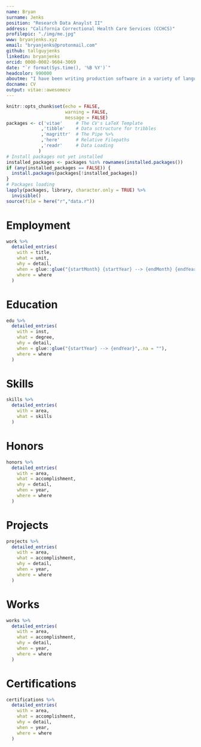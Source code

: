 ```yaml
---
name: Bryan
surname: Jenks
position: "Research Data Anaylst II"
address: "California Correctional Health Care Services (CCHCS)"
profilepic: "./img/me.jpg"
www: bryanjenks.xyz
email: "bryanjenks@protonmail.com"
github: tallguyjenks
linkedin: bryanjenks
orcid: 0000-0002-9604-3069
date: "`r format(Sys.time(), '%B %Y')`"
headcolor: 990000
aboutme: "I have been writing production software in a variety of languages for over 3+ years for California Correctional Health Care Services. I have a deep driven passion for software, automation, and data science. This very CV was even compiled with code."
docname: CV
output: vitae::awesomecv
---
```


```r
knitr::opts_chunk$set(echo = FALSE,
                      warning = FALSE,
                      message = FALSE)
packages <- c('vitae'     # The CV's LaTeX Template
             ,'tibble'    # Data sctructure for tribbles
             ,'magrittr'  # The Pipe %>%
             ,'here'      # Relative Filepaths
             ,'readr'     # Data Loading
            )
# Install packages not yet installed
installed_packages <- packages %in% rownames(installed.packages())
if (any(installed_packages == FALSE)) {
  install.packages(packages[!installed_packages])
}
# Packages loading
lapply(packages, library, character.only = TRUE) %>%
  invisible()
source(file = here("r","data.r"))
```

# Employment

```r
work %>%
  detailed_entries(
    with = title,
    what = unit,
    why = detail,
    when = glue::glue("{startMonth} {startYear} --> {endMonth} {endYear}",.na = ""),
    where = where
  )
```

# Education

```r
edu %>%
  detailed_entries(
    with = inst,
    what = degree,
    why = detail,
    when = glue::glue("{startYear} --> {endYear}",.na = ""),
    where = where
  )
```

# Skills

```r
skills %>%
  detailed_entries(
    with = area,
    what = skills
  )
```

\pagebreak

# Honors

```r
honors %>%
  detailed_entries(
    with = area,
    what = accomplishment,
    why = detail,
    when = year,
    where = where
  )
```

# Projects

```r
projects %>%
  detailed_entries(
    with = area,
    what = accomplishment,
    why = detail,
    when = year,
    where = where
  )
```

# Works

```r
works %>%
  detailed_entries(
    with = area,
    what = accomplishment,
    why = detail,
    when = year,
    where = where
  )
```

# Certifications

```r
certifications %>%
  detailed_entries(
    with = area,
    what = accomplishment,
    why = detail,
    when = year,
    where = where
  )
```